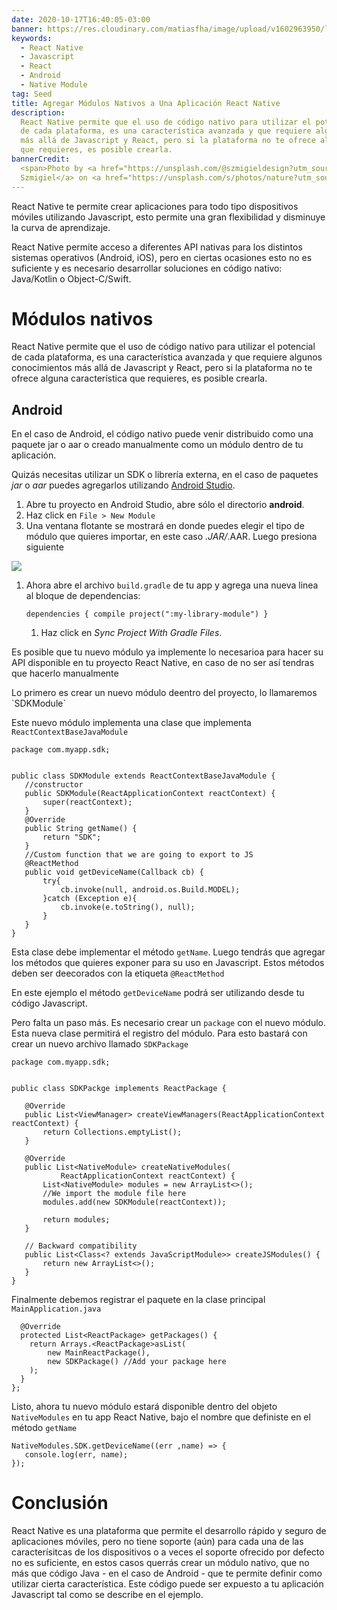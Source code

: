 ```yaml
---
date: 2020-10-17T16:40:05-03:00
banner: https://res.cloudinary.com/matiasfha/image/upload/v1602963950/lukasz-szmigiel-jFCViYFYcus-unsplash_mffzif.jpg
keywords:
  - React Native
  - Javascript
  - React
  - Android
  - Native Module
tag: Seed
title: Agregar Módulos Nativos a Una Aplicación React Native
description:
  React Native permite que el uso de código nativo para utilizar el potencial
  de cada plataforma, es una característica avanzada y que requiere algunos conocimientos
  más allá de Javascript y React, pero si la plataforma no te ofrece alguna característica
  que requieres, es posible crearla.
bannerCredit:
  <span>Photo by <a href="https://unsplash.com/@szmigieldesign?utm_source=unsplash&amp;utm_medium=referral&amp;utm_content=creditCopyText">Lukasz
  Szmigiel</a> on <a href="https://unsplash.com/s/photos/nature?utm_source=unsplash&amp;utm_medium=referral&amp;utm_content=creditCopyText">Unsplash</a></span>
---
```


React Native te permite crear aplicaciones para todo tipo dispositivos móviles utilizando Javascript, esto permite una gran flexibilidad y disminuye la curva de aprendizaje.

React Native permite acceso a diferentes API nativas para los distintos sistemas operativos (Android, iOS), pero en ciertas ocasiones esto no es suficiente y es necesario desarrollar soluciones en código nativo: Java/Kotlin o Object-C/Swift.

# Módulos nativos

React Native permite que el uso de código nativo para utilizar el potencial de cada plataforma, es una característica avanzada y que requiere algunos conocimientos más allá de Javascript y React, pero si la plataforma no te ofrece alguna característica que requieres, es posible crearla.

## Android

En el caso de Android, el código nativo puede venir distribuido como una paquete jar o aar o creado manualmente como un módulo dentro de tu aplicación.

Quizás necesitas utilizar un SDK o librería externa, en el caso de paquetes _jar_ o _aar_ puedes agregarlos utilizando [Android Studio](https://developer.android.com/studio).

1. Abre tu proyecto en Android Studio, abre sólo el directorio **android**.
2. Haz click en `File > New Module`
3. Una ventana flotante se mostrará en donde puedes elegir el tipo de módulo que quieres importar, en este caso _.JAR/_.AAR. Luego presiona siguiente

![](https://res.cloudinary.com/matiasfha/image/upload/c_scale,w_auto:100,dpr_auto/v1602963871/import-aar_aehans.png)

1.  Ahora abre el archivo `build.gradle` de tu app y agrega una nueva linea al bloque de dependencias:

        dependencies { compile project(":my-library-module") }

    1. Haz click en _Sync Project With Gradle Files_.

Es posible que tu nuevo módulo ya implemente lo necesarioa para hacer su API disponible en tu proyecto React Native, en caso de no ser así tendras que hacerlo manualmente

Lo primero es crear un nuevo módulo deentro del proyecto, lo llamaremos \`SDKModule\`

Este nuevo módulo implementa una clase que implementa `ReactContextBaseJavaModule`

    package com.myapp.sdk;


    public class SDKModule extends ReactContextBaseJavaModule {
       //constructor
       public SDKModule(ReactApplicationContext reactContext) {
           super(reactContext);
       }
       @Override
       public String getName() {
           return "SDK";
       }
       //Custom function that we are going to export to JS
       @ReactMethod
       public void getDeviceName(Callback cb) {
           try{
               cb.invoke(null, android.os.Build.MODEL);
           }catch (Exception e){
               cb.invoke(e.toString(), null);
           }
       }
    }

Esta clase debe implementar el método `getName`. Luego tendrás que agregar los métodos que quieres exponer para su uso en Javascript. Estos métodos deben ser deecorados con la etiqueta `@ReactMethod`

En este ejemplo el método `getDeviceName` podrá ser utilizando desde tu código Javascript.

Pero falta un paso más. Es necesario crear un `package` con el nuevo módulo. Esta nueva clase permitirá el registro del módulo. Para esto bastará con crear un nuevo archivo llamado `SDKPackage`

    package com.myapp.sdk;


    public class SDKPackge implements ReactPackage {

       @Override
       public List<ViewManager> createViewManagers(ReactApplicationContext reactContext) {
           return Collections.emptyList();
       }

       @Override
       public List<NativeModule> createNativeModules(
               ReactApplicationContext reactContext) {
           List<NativeModule> modules = new ArrayList<>();
           //We import the module file here
           modules.add(new SDKModule(reactContext));

           return modules;
       }

       // Backward compatibility
       public List<Class<? extends JavaScriptModule>> createJSModules() {
           return new ArrayList<>();
       }
    }

Finalmente debemos registrar el paquete en la clase principal `MainApplication.java`


      @Override
      protected List<ReactPackage> getPackages() {
        return Arrays.<ReactPackage>asList(
            new MainReactPackage(),
            new SDKPackage() //Add your package here
        );
      }
    };

Listo, ahora tu nuevo módulo estará disponible dentro del objeto `NativeModules` en tu app React Native, bajo el nombre que definiste en el método `getName`

    NativeModules.SDK.getDeviceName((err ,name) => {
       console.log(err, name);
    });

# Conclusión

React Native es una plataforma que permite el desarrollo rápido y seguro de aplicaciones móviles, pero no tiene soporte (aún) para cada una de las caracterísitcas de los dispositivos o a veces el soporte ofrecido por defecto no es suficiente, en estos casos querrás crear un módulo nativo, que no más que código Java - en el caso de Android - que te permite definir como utilizar cierta característica. Este código puede ser expuesto a tu aplicación Javascript tal como se describe en el ejemplo.
